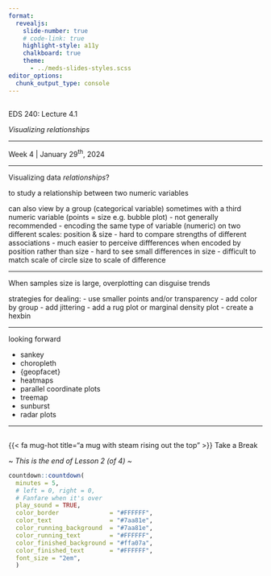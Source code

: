 ```yaml
---
format: 
  revealjs:
    slide-number: true
    # code-link: true
    highlight-style: a11y
    chalkboard: true
    theme: 
      - ../meds-slides-styles.scss
editor_options: 
  chunk_output_type: console
---
```


## {#title-slide data-menu-title="Title Slide" background="#053660"} 

[EDS 240: Lecture 4.1]{.custom-title}

[*Visualizing relationships*]{.custom-subtitle}

<hr class="hr-teal">

[Week 4 | January 29^th^, 2024]{.custom-subtitle3}

---

Visualizing data *relationships*?

to study a relationship between two numeric variables

can also view by a group (categorical variable)
sometimes with a third numeric variable (points = size e.g. bubble plot)
  - not generally recommended
    - encoding the same type of variable (numeric) on two different scales: position & size
    - hard to compare strengths of different associations
    - much easier to perceive diffferences when encoded by position rather than size
    - hard to see small differences in size
    - difficult to match scale of circle size to scale of difference

---

When samples size is large, overplotting can disguise trends

strategies for dealing: 
- use smaller points and/or transparency
- add color by group
- add jittering
- add a rug plot or marginal density plot
- create a hexbin

<!-- --- -->

<!-- scatter plot -->
<!-- fitting linear models & smoothers (e.g. lowess) -->
<!-- correlation matrix / heat map -->
<!-- parallel coordinates plot -->
<!-- data transformation (e.g log10) -->
<!-- see culment depth & culment length scatter plot: https://www.kaggle.com/code/florianspire/palmer-penguins-data-preprocessing-and-analysis -->

<!-- --- -->

<!-- https://www.tylervigen.com/spurious-correlations -->

---

looking forward

- sankey
- choropleth
- {geopfacet}
- heatmaps
- parallel coordinate plots
- treemap
- sunburst
- radar plots

---

##  {#end-break data-menu-title="# Break #" background="#047C90"}

<div class="page-center vertical-center">
<p class="custom-subtitle bottombr">{{< fa mug-hot title="a mug with steam rising out the top" >}} Take a Break</p>
<p class="caption-text">*~ This is the end of Lesson 2 (of 4) ~*</p>
</div>

```r
countdown::countdown(
  minutes = 5,
  # left = 0, right = 0,
  # Fanfare when it's over
  play_sound = TRUE,
  color_border              = "#FFFFFF",
  color_text                = "#7aa81e",
  color_running_background  = "#7aa81e",
  color_running_text        = "#FFFFFF",
  color_finished_background = "#ffa07a",
  color_finished_text       = "#FFFFFF",
  font_size = "2em",
  )
```
